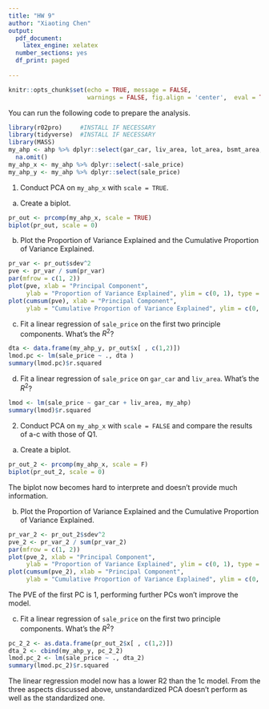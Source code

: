 ---
title: "HW 9"
author: "Xiaoting Chen"
output:
  pdf_document: 
    latex_engine: xelatex
  number_sections: yes
  df_print: paged
  
---

```{r setup, include=FALSE}
knitr::opts_chunk$set(echo = TRUE, message = FALSE,
                      warnings = FALSE, fig.align = 'center',  eval = TRUE)
```


You can run the following code to prepare the analysis.
```{r, message = FALSE, warning = FALSE}
library(r02pro)     #INSTALL IF NECESSARY
library(tidyverse)  #INSTALL IF NECESSARY
library(MASS)
my_ahp <- ahp %>% dplyr::select(gar_car, liv_area, lot_area, bsmt_area, gar_area, oa_qual, sale_price, bedroom, bathroom, yr_built) %>%
  na.omit()
my_ahp_x <- my_ahp %>% dplyr::select(-sale_price)
my_ahp_y <- my_ahp %>% dplyr::select(sale_price)
```

1. Conduct PCA on `my_ahp_x` with `scale = TRUE`. 
a. Create a biplot. 
```{r}
pr_out <- prcomp(my_ahp_x, scale = TRUE)
biplot(pr_out, scale = 0)
```
b. Plot the Proportion of Variance Explained and the Cumulative Proportion of Variance Explained. 
```{r}
pr_var <- pr_out$sdev^2
pve <- pr_var / sum(pr_var)
par(mfrow = c(1, 2))
plot(pve, xlab = "Principal Component", 
     ylab = "Proportion of Variance Explained", ylim = c(0, 1), type = "b")
plot(cumsum(pve), xlab = "Principal Component", 
     ylab = "Cumulative Proportion of Variance Explained", ylim = c(0, 1), type = "b")
```

c. Fit a linear regression of `sale_price` on the first two principle components. What's the $R^2$? 
```{r}
dta <- data.frame(my_ahp_y, pr_out$x[ , c(1,2)])
lmod.pc <- lm(sale_price ~ ., dta )
summary(lmod.pc)$r.squared
```

d. Fit a linear regression of `sale_price` on `gar_car` and `liv_area`. What's the $R^2$? 
```{r}
lmod <- lm(sale_price ~ gar_car + liv_area, my_ahp)
summary(lmod)$r.squared
```

2. Conduct PCA on `my_ahp_x` with `scale = FALSE` and compare the results of a-c with those of Q1. 
a. Create a biplot. 
```{r, message=FALSE, warning=FALSE}
pr_out_2 <- prcomp(my_ahp_x, scale = F)
biplot(pr_out_2, scale = 0)
```
The biplot now becomes hard to interprete and doesn't provide much information.\


b. Plot the Proportion of Variance Explained and the Cumulative Proportion of Variance Explained. 
```{r}
pr_var_2 <- pr_out_2$sdev^2
pve_2 <- pr_var_2 / sum(pr_var_2)
par(mfrow = c(1, 2))
plot(pve_2, xlab = "Principal Component", 
     ylab = "Proportion of Variance Explained", ylim = c(0, 1), type = "b")
plot(cumsum(pve_2), xlab = "Principal Component", 
     ylab = "Cumulative Proportion of Variance Explained", ylim = c(0, 1), type = "b")
```
The PVE of the first PC is 1, performing further PCs won't improve the model.\

c. Fit a linear regression of `sale_price` on the first two principle components. What's the $R^2$? 
```{r}
pc_2_2 <- as.data.frame(pr_out_2$x[ , c(1,2)])
dta_2 <- cbind(my_ahp_y, pc_2_2)
lmod.pc_2 <- lm(sale_price ~ ., dta_2)
summary(lmod.pc_2)$r.squared
```
The linear regression model now has a lower R2 than the 1c model. From the three aspects discussed above, unstandardized PCA doesn't perform as well as the standardized one.
